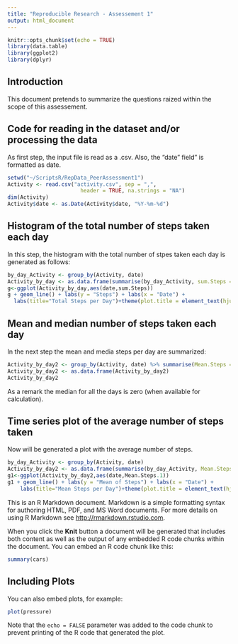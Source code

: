 ```yaml
---
title: "Reproducible Research - Assessement 1"
output: html_document
---
```


```r
knitr::opts_chunk$set(echo = TRUE)
library(data.table)
library(ggplot2)
library(dplyr)

```

## Introduction

This document pretends to summarize the questions raized within the scope of this assessement.

## Code for reading in the dataset and/or processing the data

As first step, the input file is read as a .csv. Also, the "date" field" is formatted as date.  
```r
setwd("~/ScriptsR/RepData_PeerAssessment1")
Activity <- read.csv("activity.csv", sep = ",",
                       header = TRUE, na.strings = "NA")
dim(Activity)
Activity$date <- as.Date(Activity$date, "%Y-%m-%d")

```
  
## Histogram of the total number of steps taken each day  
  
In this step, the histogram with the total number of stpes taken each day is generated as follows:
```r
by_day_Activity <- group_by(Activity, date)
Activity_by_day <- as.data.frame(summarise(by_day_Activity, sum.Steps = sum(steps, na.rm = TRUE)))
g<-ggplot(Activity_by_day,aes(date,sum.Steps))
g + geom_line() + labs(y = "Steps") + labs(x = "Date") + 
  labs(title="Total Steps per Day")+theme(plot.title = element_text(hjust = 0.5))

```
  
## Mean and median number of steps taken each day  
   
In the next step the mean and media steps per day are summarized:
```r
Activity_by_day2 <- group_by(Activity, date) %>% summarise(Mean.Steps = mean(steps, na.rm = TRUE), Median.Steps = median(steps, na.rm = TRUE))
Activity_by_day2 <- as.data.frame(Activity_by_day2)
Activity_by_day2

```
  
As a remark the median for all the days is zero (when available for calculation).

## Time series plot of the average number of steps taken
  
Now will be generated a plot with the average number of steps.  

```r
by_day_Activity <- group_by(Activity, date)
Activity_by_day2 <- as.data.frame(summarise(by_day_Activity, Mean.Steps.1 = mean(steps, na.rm = TRUE)))
g1<-ggplot(Activity_by_day2,aes(date,Mean.Steps.1))
g1 + geom_line() + labs(y = "Mean of Steps") + labs(x = "Date") + 
    labs(title="Mean Steps per Day")+theme(plot.title = element_text(hjust = 0.5))

```







This is an R Markdown document. Markdown is a simple formatting syntax for authoring HTML, PDF, and MS Word documents. For more details on using R Markdown see <http://rmarkdown.rstudio.com>.

When you click the **Knit** button a document will be generated that includes both content as well as the output of any embedded R code chunks within the document. You can embed an R code chunk like this:

```r
summary(cars)
```

## Including Plots

You can also embed plots, for example:

```r
plot(pressure)
```

Note that the `echo = FALSE` parameter was added to the code chunk to prevent printing of the R code that generated the plot.
